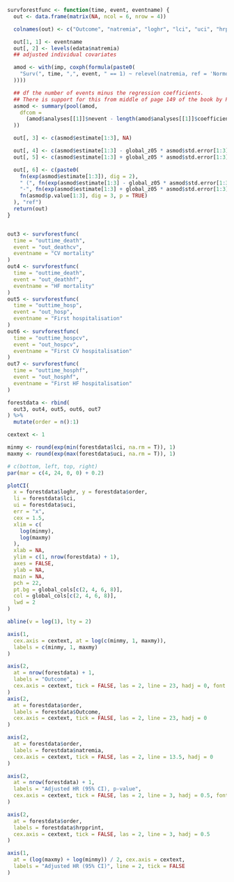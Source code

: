 
```r
survforestfunc <- function(time, event, eventname) {
  out <- data.frame(matrix(NA, ncol = 6, nrow = 4))

  colnames(out) <- c("Outcome", "natremia", "loghr", "lci", "uci", "hrpprint")

  out[1, 1] <- eventname
  out[, 2] <- levels(edata$natremia)
  ## adjusted individual covariates

  amod <- with(imp, coxph(formula(paste0(
    "Surv(", time, ",", event, " == 1) ~ relevel(natremia, ref = 'Normo/Normo') + ", paste(coxvars, collapse = " + ")
  ))))

  ## df the number of events minus the regression coefficients.
  ## There is support for this from middle of page 149 of the book by Parmer & Machin (ISBN 0471936405)
  asmod <- summary(pool(amod,
    dfcom =
      (amod$analyses[[1]]$nevent - length(amod$analyses[[1]]$coefficients))
  ))

  out[, 3] <- c(asmod$estimate[1:3], NA)

  out[, 4] <- c(asmod$estimate[1:3] - global_z05 * asmod$std.error[1:3], NA)
  out[, 5] <- c(asmod$estimate[1:3] + global_z05 * asmod$std.error[1:3], NA)

  out[, 6] <- c(paste0(
    fn(exp(asmod$estimate[1:3]), dig = 2),
    " (", fn(exp(asmod$estimate[1:3] - global_z05 * asmod$std.error[1:3]), dig = 2),
    "-", fn(exp(asmod$estimate[1:3] + global_z05 * asmod$std.error[1:3]), dig = 2), "), ",
    fn(asmod$p.value[1:3], dig = 3, p = TRUE)
  ), "ref")
  return(out)
}


out3 <- survforestfunc(
  time = "outtime_death",
  event = "out_deathcv",
  eventname = "CV mortality"
)
out4 <- survforestfunc(
  time = "outtime_death",
  event = "out_deathhf",
  eventname = "HF mortality"
)
out5 <- survforestfunc(
  time = "outtime_hosp",
  event = "out_hosp",
  eventname = "First hospitalisation"
)
out6 <- survforestfunc(
  time = "outtime_hospcv",
  event = "out_hospcv",
  eventname = "First CV hospitalisation"
)
out7 <- survforestfunc(
  time = "outtime_hosphf",
  event = "out_hosphf",
  eventname = "First HF hospitalisation"
)

forestdata <- rbind(
  out3, out4, out5, out6, out7
) %>%
  mutate(order = n():1)
```

```r

cextext <- 1

minmy <- round(exp(min(forestdata$lci, na.rm = T)), 1)
maxmy <- round(exp(max(forestdata$uci, na.rm = T)), 1)

# c(bottom, left, top, right)
par(mar = c(4, 24, 0, 0) + 0.2)

plotCI(
  x = forestdata$loghr, y = forestdata$order,
  li = forestdata$lci,
  ui = forestdata$uci,
  err = "x",
  cex = 1.5,
  xlim = c(
    log(minmy),
    log(maxmy)
  ),
  xlab = NA,
  ylim = c(1, nrow(forestdata) + 1),
  axes = FALSE,
  ylab = NA,
  main = NA,
  pch = 22,
  pt.bg = global_cols[c(2, 4, 6, 8)],
  col = global_cols[c(2, 4, 6, 8)],
  lwd = 2
)

abline(v = log(1), lty = 2)

axis(1,
  cex.axis = cextext, at = log(c(minmy, 1, maxmy)),
  labels = c(minmy, 1, maxmy)
)

axis(2,
  at = nrow(forestdata) + 1,
  labels = "Outcome",
  cex.axis = cextext, tick = FALSE, las = 2, line = 23, hadj = 0, font = 2
)
axis(2,
  at = forestdata$order,
  labels = forestdata$Outcome,
  cex.axis = cextext, tick = FALSE, las = 2, line = 23, hadj = 0
)

axis(2,
  at = forestdata$order,
  labels = forestdata$natremia,
  cex.axis = cextext, tick = FALSE, las = 2, line = 13.5, hadj = 0
)

axis(2,
  at = nrow(forestdata) + 1,
  labels = "Adjusted HR (95% CI), p-value",
  cex.axis = cextext, tick = FALSE, las = 2, line = 3, hadj = 0.5, font = 2
)

axis(2,
  at = forestdata$order,
  labels = forestdata$hrpprint,
  cex.axis = cextext, tick = FALSE, las = 2, line = 3, hadj = 0.5
)

axis(1,
  at = (log(maxmy) + log(minmy)) / 2, cex.axis = cextext,
  labels = "Adjusted HR (95% CI)", line = 2, tick = FALSE
)
```
